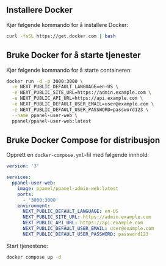 ## Installere Docker

Kjør følgende kommando for å installere Docker:

```bash
curl -fsSL https://get.docker.com | bash
```

## Bruke Docker for å starte tjenester

Kjør følgende kommando for å starte containeren:

```bash
docker run -d -p 3000:3000 \
  -e NEXT_PUBLIC_DEFAULT_LANGUAGE=en-US \
  -e NEXT_PUBLIC_SITE_URL=https://admin.example.com \
  -e NEXT_PUBLIC_API_URL=https://api.example.com \
  -e NEXT_PUBLIC_DEFAULT_USER_EMAIL=user@example.com \
  -e NEXT_PUBLIC_DEFAULT_USER_PASSWORD=password123 \
  --name ppanel-user-web \
  ppanel/ppanel-user-web:latest
```

## Bruke Docker Compose for distribusjon

Opprett en `docker-compose.yml`-fil med følgende innhold:

```yaml
version: '3'

services:
  ppanel-user-web:
    image: ppanel/ppanel-admin-web:latest
    ports:
      - '3000:3000'
    environment:
      NEXT_PUBLIC_DEFAULT_LANGUAGE: en-US
      NEXT_PUBLIC_SITE_URL: https://admin.example.com
      NEXT_PUBLIC_API_URL: https://api.example.com
      NEXT_PUBLIC_DEFAULT_USER_EMAIL: user@example.com
      NEXT_PUBLIC_DEFAULT_USER_PASSWORD: password123
```

Start tjenestene:

```bash
docker compose up -d
```



<Giscus />
